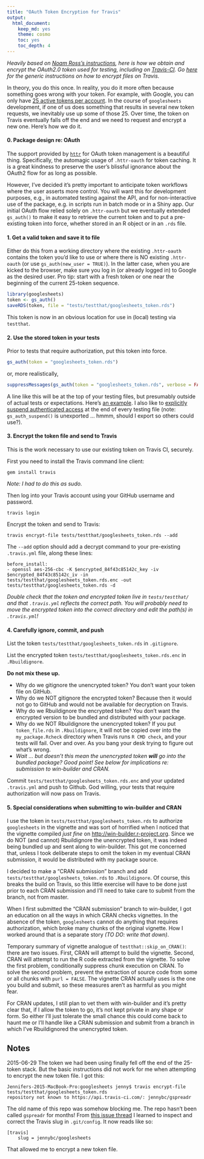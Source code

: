 ```yaml
---
title: "OAuth Token Encryption for Travis"
output:
  html_document:
    keep_md: yes
    theme: cosmo
    toc: yes
    toc_depth: 4
---
```


*Heavily based on [Noam Ross's instructions](https://discuss.ropensci.org/t/test-api-wrapping-r-packages-with-oauth-tokens/157), here is how we obtain and encrypt the OAuth2.0 token used for testing, including on [Travis-CI](https://travis-ci.org). Go [here](http://docs.travis-ci.com/user/encrypting-files/) for the generic instructions on how to encrypt files on Travis.*

In theory, you do this once. In reality, you do it more often because something goes wrong with your token. For example, with Google, you can only have [25 active tokens per account](https://developers.google.com/identity/protocols/OAuth2#expiration). In the course of `googlesheets` development, if one of us does something that results in several new token requests, we inevitably use up some of those 25. Over time, the token on Travis eventually falls off the end and we need to request and encrypt a new one. Here's how we do it.

#### 0. Package design re: OAuth

The support provided by [`httr`](https://github.com/hadley/httr) for OAuth token management is a beautiful thing. Specifically, the automagic usage of `.httr-oauth` for token caching. It is a great kindness to preserve the user's blissful ignorance about the OAuth2 flow for as long as possible.

However, I've decided it's pretty important to anticipate token workflows where the user asserts more control. You will want this for development purposes, e.g., in automated testing against the API, and for non-interactive use of the package, e.g. in scripts run in batch mode or in a Shiny app. Our initial OAuth flow relied solely on `.httr-oauth` but we eventually extended `gs_auth()` to make it easy to retrieve the current token and to put a pre-existing token into force, whether stored in an R object or in an `.rds` file.

#### 1. Get a valid token and save it to file

Either do this from a working directory where the existing `.httr-oauth` contains the token you'd like to use or where there is NO existing `.httr-oauth` (or use `gs_auth(new_user = TRUE)`). In the latter case, when you are kicked to the browser, make sure you log in (or already logged in) to Google as the desired user. Pro tip: start with a fresh token or one near the beginning of the current 25-token sequence.

```r
library(googlesheets)
token <- gs_auth()
saveRDS(token, file = "tests/testthat/googlesheets_token.rds")
```

This token is now in an obvious location for use in (local) testing via `testthat`.

#### 2. Use the stored token in your tests

Prior to tests that require authorization, put this token into force.

```r
gs_auth(token = "googlesheets_token.rds")
```

or, more realistically,

```r
suppressMessages(gs_auth(token = "googlesheets_token.rds", verbose = FALSE))
```

A line like this will be at the top of your testing files, but presumably outside of actual tests or expectations. Here's [an example](https://github.com/jennybc/googlesheets/blob/a1a4d877c7a0296f1c95e9f59b03ef4c1ac369b5/tests/testthat/test-gs-ls.R#L3). I also like to [explicitly suspend authenticated access](https://github.com/jennybc/googlesheets/blob/a1a4d877c7a0296f1c95e9f59b03ef4c1ac369b5/tests/testthat/test-gs-ls.R#L39) at the end of every testing file (note: `gs_auth_suspend()` is unexported ... hmmm, should I export so others could use?).

#### 3. Encrypt the token file and send to Travis

This is the work necessary to use our existing token on Travis CI, securely.

First you need to install the Travis command line client:

`gem install travis`

*Note: I had to do this as sudo.*

Then log into your Travis account using your GitHub username and password.

`travis login`

Encrypt the token and send to Travis:

`travis encrypt-file tests/testthat/googlesheets_token.rds --add`

The `--add` option should add a decrypt command to your pre-existing `.travis.yml` file, along these lines:

```
before_install:
- openssl aes-256-cbc -K $encrypted_84f43c85142c_key -iv $encrypted_84f43c85142c_iv -in tests/testthat/googlesheets_token.rds.enc -out tests/testthat/googlesheets_token.rds -d
```

*Double check that the token and encrypted token live in `tests/testthat/` and that `.travis.yml` reflects the correct path. You will probably need to move the encrypted token into the correct directory and edit the path(s) in `.travis.yml`!*

#### 4. Carefully ignore, commit, and push

List the token `tests/testthat/googlesheets_token.rds` in `.gitignore`. 

List the encrypted token `tests/testthat/googlesheets_token.rds.enc` in `.Rbuildignore`.

__Do not mix these up.__

  * Why do we gitignore the unencrypted token? You don't want your token file on GitHub.
  * Why do we NOT gitignore the encrypted token? Because then it would not go to GitHub and would not be available for decryption on Travis.
  * Why do we Rbuildignore the encrypted token? You don't want the encrypted version to be bundled and distributed with your package.
  * Why do we NOT Rbuildignore the unencrypted token? If you put `token_file.rds` in `.Rbuildignore`, it will not be copied over into the `my_package.Rcheck` directory when Travis runs `R CMD check`, and your tests will fail. Over and over. As you bang your desk trying to figure out what's wrong.
  * *Wait ... but doesn't this mean the unencrypted token __will__ go into the bundled package? Good point! See below for implications re: submission to win-builder and CRAN.*

Commit `tests/testthat/googlesheets_token.rds.enc` and your updated `.travis.yml` and push to Github. God willing, your tests that require authorization will now pass on Travis.

#### 5. Special considerations when submitting to win-builder and CRAN

I use the token in `tests/testthat/googlesheets_token.rds` to authorize `googlesheets` in the vignette and was sort of horrified when I noticed that the vignette compiled *just fine* on <http://win-builder.r-project.org>. Since we do NOT (and cannot) Rbuildignore the unencrypted token, it was indeed being bundled up and sent along to win-builder. This got me concerned that, unless I took deliberate steps to omit the token in my eventual CRAN submission, it would be distributed with my package source.

I decided to make a "CRAN submission" branch and add `tests/testthat/googlesheets_token.rds` to `.Rbuildignore`. Of course, this breaks the build on Travis, so this little exercise will have to be done just prior to each CRAN submission and I'll need to take care to submit from the branch, not from master.

When I first submitted the "CRAN submission" branch to win-builder, I got an education on all the ways in which CRAN checks vignettes. In the absence of the token, `googlesheets` cannot do anything that requires authorization, which broke many chunks of the original vignette. How I worked around that is a separate story *(TO DO: write that down)*.

Temporary summary of vignette analogue of `testthat::skip_on_CRAN()`: there are two issues. First, CRAN will attempt to build the vignette. Second, CRAN will attempt to run the R code extracted from the vignette. To solve the first problem, conditionally suppress chunk execution on CRAN. To solve the second problem, prevent the extraction of source code from some or all chunks with `purl = FALSE`. The vignette CRAN actually uses is the one you build and submit, so these measures aren't as harmful as you might fear.

For CRAN updates, I still plan to vet them with win-builder and it's pretty clear that, if I allow the token to go, it's not kept private in any shape or form. So either I'll just tolerate the small chance this could come back to haunt me or I'll handle like a CRAN submission and submit from a branch in which I've Rbuildignored the unencrypted token.

Notes
---

2015-06-29 The token we had been using finally fell off the end of the 25-token stack. But the basic instructions did not work for me when attempting to encrypt the new token file. I got this:

```
Jennifers-2015-MacBook-Pro:googlesheets jenny$ travis encrypt-file tests/testthat/googlesheets_token.rds 
repository not known to https://api.travis-ci.com/: jennybc/gspreadr
```

The old name of this repo was somehow blocking me. The repo hasn't been called `gspreadr` for months! From [this issue thread](https://github.com/travis-ci/travis-ci/issues/3093) I learned to inspect and correct the Travis slug in `.git/config`. It now reads like so:

```
[travis]
	slug = jennybc/googlesheets
```

That allowed me to encrypt a new token file.

